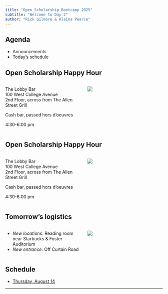 ```yaml
---
title: "Open Scholarship Bootcamp 2025"
subtitle: "Welcome to Day 2"
author: "Rick Gilmore & Alaina Pearce"
---
```


## {background-image="include/img/bootcamp-flyer.png"}

## Agenda

- Announcements
- Today's schedule

## Open Scholarship Happy Hour

:::: {.columns}
::: {.column width=50%}

The Lobby Bar \
100 West College Avenue \
2nd Floor, across from The Allen Street Grill

Cash bar, passed hors d'oeuvres


4:30-6:00 pm
:::
::: {.column width=50%}
![](include/img/allen-st-grill-entrance.png)
:::
::::

## Open Scholarship Happy Hour

:::: {.columns}
::: {.column width=50%}
The Lobby Bar \
100 West College Avenue \
2nd Floor, across from The Allen Street Grill

Cash bar, passed hors d'oeuvres

4:30-6:00 pm
:::
::: {.column width=50%}
![](include/img/lobby-bar.png)
:::
::::

## Tomorrow's logistics

:::: {.columns}
::: {.column width=50%}
- *New locations*: Reading room near Starbucks & Foster Auditorium
- *New entrance*: Off Curtain Road
:::
::: {.column width=50%}
![](https://penn-state-open-science.github.io/bootcamp-2025/include/img/pattee-paterno-entrance.png){fig-align="center"}
:::
::::

## Schedule

- [Thursday, August 14](https://penn-state-open-science.github.io/bootcamp-2025/day-2.html){preview-link="true"}

---

